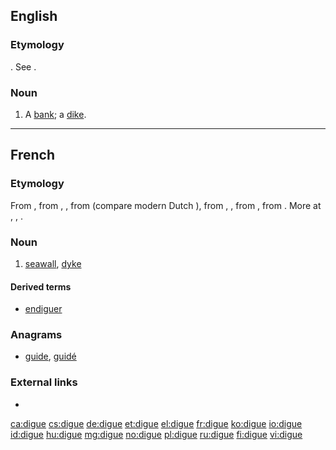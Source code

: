 ==English==

===Etymology===
{{etyl|fr|en}}. See {{m|en|dike}}.

===Noun===
{{en-noun}}

# {{label|en|obsolete}} A [[bank]]; a [[dike]].
#: {{rfquotek|Sir W. Temple}}

{{Webster 1913}}

----

==French==

===Etymology===
From {{etyl|frm|fr}} {{m|frm|digue}}, from {{etyl|fro|fr}} {{m|fro|dike}}, {{m|fro|diic}}, from {{etyl|dum|fr}} {{m|dum|dijc}} (compare modern Dutch {{m|nl|dijk}}), from {{etyl|odt|fr}} {{m|odt|diic}}, {{m|odt|dīc}}, from {{etyl|gem-pro|fr}} {{m|gem-pro|*dīkaz||pool}}, from {{etyl|ine-pro|fr}} {{m|ine-pro|*dʰeygʷ-||to stick, stab, pierce, dig}}. More at {{l|en|dig}}, {{l|en|dike}}, {{l|en|ditch}}.

===Noun===
{{fr-noun|f}}

# [[seawall]], [[dyke]]

====Derived terms====
* [[endiguer]]

===Anagrams===
* [[guide#French|guide]], [[guidé#French|guidé]]

===External links===
* {{R:TLFi}}

[[ca:digue]]
[[cs:digue]]
[[de:digue]]
[[et:digue]]
[[el:digue]]
[[fr:digue]]
[[ko:digue]]
[[io:digue]]
[[id:digue]]
[[hu:digue]]
[[mg:digue]]
[[no:digue]]
[[pl:digue]]
[[ru:digue]]
[[fi:digue]]
[[vi:digue]]